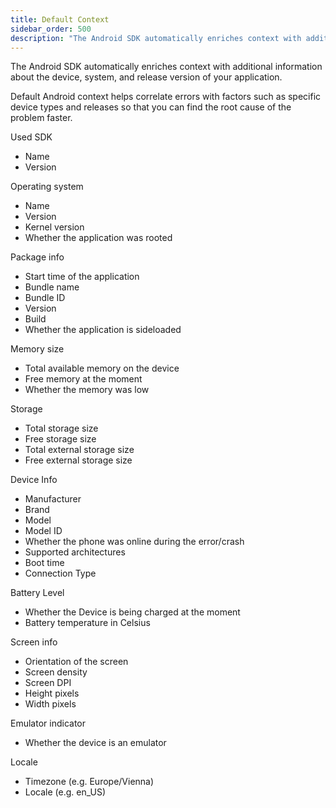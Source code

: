 ```yaml
---
title: Default Context
sidebar_order: 500
description: "The Android SDK automatically enriches context with additional information about the device, system, and release version of your application."
---
```


The Android SDK automatically enriches context with additional information about the device, system, and release version of your application.

Default Android context helps correlate errors with factors such as specific device types and releases so that you can find the root cause of the problem faster.

Used SDK

- Name
- Version

Operating system

- Name
- Version
- Kernel version
- Whether the application was rooted

Package info

- Start time of the application
- Bundle name
- Bundle ID
- Version
- Build
- Whether the application is sideloaded

Memory size

- Total available memory on the device
- Free memory at the moment
- Whether the memory was low

Storage

- Total storage size
- Free storage size
- Total external storage size
- Free external storage size

Device Info

- Manufacturer
- Brand
- Model
- Model ID
- Whether the phone was online during the error/crash
- Supported architectures
- Boot time
- Connection Type

Battery Level

- Whether the Device is being charged at the moment
- Battery temperature in Celsius

Screen info

- Orientation of the screen
- Screen density
- Screen DPI
- Height pixels
- Width pixels

Emulator indicator

- Whether the device is an emulator

Locale

- Timezone (e.g. Europe/Vienna)
- Locale (e.g. en_US)
